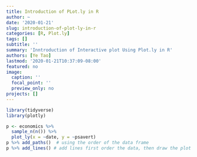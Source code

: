 ```yaml
---
title: Introduction of PLot.ly in R
author: ~
date: '2020-01-21'
slug: introduction-of-plot-ly-in-r
categories: [R, Plot.ly]
tags: []
subtitle: ''
summary: 'Inntroduction of Interactive plot Using Plot.ly in R'
authors: [Ye Tao]
lastmod: '2020-01-21T10:37:09-08:00'
featured: no
image:
  caption: ''
  focal_point: ''
  preview_only: no
projects: []
---
```



```r
library(tidyverse)
library(plotly)
```


```r
p <- economics %>%
  sample_n(n()) %>%
  plot_ly(x = ~date, y = ~psavert)
p %>% add_paths()  # using the order of the data frame
p %>% add_lines() # add lines first order the data, then draw the plot automatically, of course you can arrange ifrst but it create extra memory.
```

